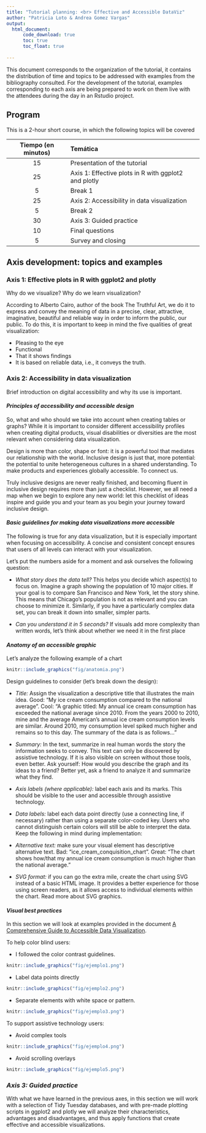 ```yaml
---
title: "Tutorial planning: <br> Effective and Accessible DataViz"
author: "Patricia Loto & Andrea Gomez Vargas"
output: 
  html_document:
      code_download: true
      toc: true
      toc_float: true
      
---
```


This document corresponds to the organization of the tutorial, it contains the distribution of time and topics to be addressed with examples from the bibliography consulted. For the development of the tutorial, examples corresponding to each axis are being prepared to work on them live with the attendees during the day in an Rstudio project. 


## Program


This is a 2-hour short course, in which the following topics will be covered


|Tiempo (en minutos) | Temática | 
|:---:|:------|:------|
|15 | Presentation of the tutorial |
|25 | Axis 1:     Effective plots in R with ggplot2 and plotly|
|5  | Break 1 |
|25 | Axis 2: Accessibility in data visualization |
|5  | Break 2|
|30 | Axis 3: Guided practice |
|10 | Final questions |
|5  | Survey and closing|


## Axis development: topics and examples


### Axis 1: Effective plots in R with ggplot2 and plotly
Why do we visualize? Why do we learn visualization? 

According to Alberto Cairo, author of the book The Truthful Art, we do it to express and convey the meaning of data in a precise, clear, attractive, imaginative, beautiful and reliable way in order to inform the public, our public. To do this, it is important to keep in mind the five qualities of great visualization:


- Pleasing to the eye
- Functional
- That it shows findings
- It is based on reliable data, i.e., it conveys the truth. 
 

### Axis 2: Accessibility in data visualization
Brief introduction on digital accessibility and why its use is important.

#### *Principles of accessibility and accessible design*

So, what and who should we take into account when creating tables or graphs?
While it is important to consider different accessibility profiles when creating digital products, visual disabilities or diversities are the most relevant when considering data visualization.

Design is more than color, shape or font: it is a powerful tool that mediates our relationship with the world. Inclusive design is just that, more potential: the potential to unite heterogeneous cultures in a shared understanding. To make products and experiences globally accessible. To connect us.
 
Truly inclusive designs are never really finished, and becoming fluent in inclusive design requires more than just a checklist. However, we all need a map when we begin to explore any new world: let this checklist of ideas inspire and guide you and your team as you begin your journey toward inclusive design.

#### *Basic guidelines for making data visualizations more accessible*

The following is true for any data visualization, but it is especially important when focusing on accessibility. A concise and consistent concept ensures that users of all levels can interact with your visualization. 

Let's put the numbers aside for a moment and ask ourselves the following question:

- *What story does the data tell?* This helps you decide which aspect(s) to focus on. Imagine a graph showing the population of 10 major cities. If your goal is to compare San Francisco and New York, let the story shine. This means that Chicago's population is not as relevant and you can choose to minimize it. Similarly, if you have a particularly complex data set, you can break it down into smaller, simpler parts.


- *Can you understand it in 5 seconds?* If visuals add more complexity than written words, let's think about whether we need it in the first place

#### *Anatomy of an accessible graphic*
Let's analyze the following example of a chart


```r
knitr::include_graphics("fig/anatomia.png")
```


Design guidelines to consider (let's break down the design):

- *Title:* Assign the visualization a descriptive title that illustrates the main idea.
Good: "My ice cream consumption compared to the national average".
Cool: "A graphic titled: My annual ice cream consumption has exceeded the national average since 2010. From the years 2000 to 2010, mine and the average American's annual ice cream consumption levels are similar. Around 2010, my consumption level spiked much higher and remains so to this day. The summary of the data is as follows..."


- *Summary:* In the text, summarize in real human words the story the information seeks to convey. This text can only be discovered by assistive technology. If it is also visible on screen without those tools, even better.
Ask yourself: How would you describe the graph and its ideas to a friend? Better yet, ask a friend to analyze it and summarize what they find.


- *Axis labels (where applicable):* label each axis and its marks. This should be visible to the user and accessible through assistive technology.


- *Data labels:* label each data point directly (use a connecting line, if necessary) rather than using a separate color-coded key. Users who cannot distinguish certain colors will still be able to interpret the data.
Keep the following in mind during implementation:



- *Alternative text:* make sure your visual element has descriptive alternative text.
Bad: "ice_cream_conquisition_chart".
Great: "The chart shows how/that my annual ice cream consumption is much higher than the national average."


- *SVG format:* if you can go the extra mile, create the chart using SVG instead of a basic HTML image. It provides a better experience for those using screen readers, as it allows access to individual elements within the chart. Read more about SVG graphics.


#### *Visual best practices*

In this section we will look at examples provided in the document [A Comprehensive Guide to Accessible Data Visualization](https://www.betterment.com/design/accessible-data-visualization).

To help color blind users: 

- I followed the color contrast guidelines. 



```r
knitr::include_graphics("fig/ejemplo1.png")
```

- Label data points directly



```r
knitr::include_graphics("fig/ejemplo2.png")
```

- Separate elements with white space or pattern. 



```r
knitr::include_graphics("fig/ejemplo3.png")
```

To support assistive technology users:

- Avoid complex tools
 
 
 
```r
knitr::include_graphics("fig/ejemplo4.png")
```

- Avoid scrolling overlays


```r
knitr::include_graphics("fig/ejemplo5.png")
```

### *Axis 3: Guided practice*


With what we have learned in the previous axes, in this section we will work with a selection of Tidy Tuesday databases, and with pre-made plotting scripts in ggplot2 and plotly we will analyze their characteristics, advantages and disadvantages, and thus apply functions that create effective and accessible visualizations. 


